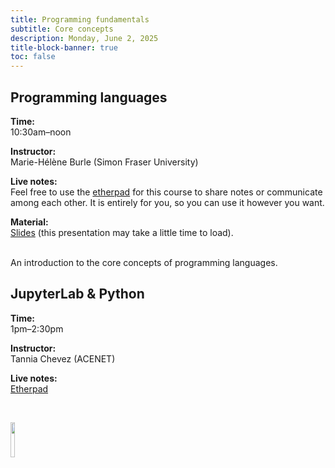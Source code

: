 ```yaml
---
title: Programming fundamentals
subtitle: Core concepts
description: Monday, June 2, 2025
title-block-banner: true
toc: false
---
```


## Programming languages

:::{.topdef}

**Time:** \
10:30am–noon

**Instructor:** \
Marie-Hélène Burle (Simon Fraser University)

**Live notes:** \
Feel free to use the [etherpad](https://etherpad.wikimedia.org/p/dhsi25) for this course to share notes or communicate among each other. It is entirely for you, so you can use it however you want.

**Material:** \
[Slides](wb_hss_prog_slides.html) (this presentation may take a little time to load).

:::

<br>
An introduction to the core concepts of programming languages.

## JupyterLab & Python

:::{.topdef}

**Time:** \
1pm–2:30pm

**Instructor:** \
Tannia Chevez (ACENET)

**Live notes:** \
[Etherpad](https://etherpad.wikimedia.org/p/dhsi25)

:::

<br>

![](/img/logo_dhsi.png){fig-alt="frontlogo" fig-align="center" width="12%"}
